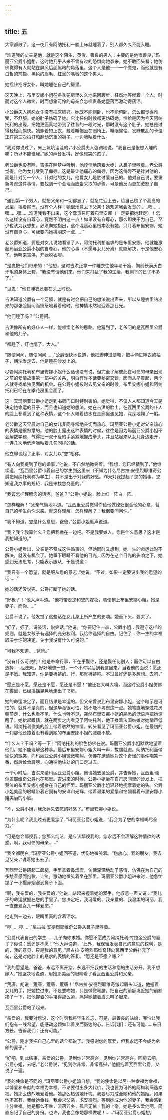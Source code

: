 ```yaml
---
---
---
```

title: 五
---



大家都散了，这一夜只有阿纳托利一躺上床就睡着了，别人都久久不能入睡。

“难道我的丈夫是他，就是这个陌生、英俊、善良的男人；主要的是他很善良，”玛丽亚公爵小姐想，这时她几乎从来不曾有过的恐惧向她袭来。她不敢回头看；她仿佛觉得有人就站在屏风后面黑暗的角落里。这个人是他——一个魔鬼，而他就是有白皙的前额、黑色的眉毛、红润的嘴唇的这个男人。

她摇铃招呼女仆，叫她睡在自己的房里。

这天晚上，布里安娜小姐在冬季花房里久久地来回踱步，枉然地等候着一个人，时而对这个人微笑，时而想象可怜的母亲会怎样责备她堕落而激动得落泪。

小公爵夫人抱怨女仆没有把床铺好。她既不能侧卧，也不能俯卧。怎么都觉得难受，不舒服。她的肚子妨碍了她。它比任何时候都更妨碍她，恰恰是因为今天阿纳托利的出现，把她更逼真地带到了往昔的一段时光，那时没有这个肚子，她总是过得轻松而愉快。她穿着短上衣，戴着睡帽坐在圈椅上。睡眼惺忪、发辫散乱的卡佳正在第三次拍打和翻动沉重的褥子，一边嘀咕着什么。

“我对你说过了，床上坑坑洼洼的，”小公爵夫人强调地说，“我自己是很想入睡的嘛；所以不能怪我。”她的声音发抖，好像想哭的孩子。

老公爵也没有睡。吉洪在睡梦中听到，他悻悻地跨着大步，从鼻子里哼着。老公爵觉得，他为女儿受到了侮辱。这是最让他痛心的侮辱，因为这侮辱不是针对他的，而是针对另一个人，针对他的女儿，他爱女儿是胜过爱自己的。他对自己说，要重新考虑这件事情，要找到一个合理而应当采取的步骤，可是他反而更加激怒了自己。

“遇到第一个男人，就把父亲和一切都忘了，就急忙迎上去，给自己梳了个高高的发型，摇着尾巴，没有个人样！她很乐意丢下父亲！她知道我会发觉的……嘿……嘿……嘿……难道我看不出来，这个蠢货只盯着布里安娜（一定要把她赶走）！怎么这样没有自尊心，竟然不明白这一点！如果没有自尊心，那么即使不为自己，至少也该为我想想。必须向她指出，这个混蛋心里根本没有她，只盯着布里安娜。她没有自尊心，可我要向她挑明这一点……”

老公爵知道，要是对女儿说她看错了人，阿纳托利想追求的是布里安娜，他就能激起玛丽亚公爵小姐的自尊心，他的心事（不愿与女儿分离）就能解决，于是他安心了。他叫来吉洪，开始脱衣服。

“是鬼把他们带来的！”他想，这时吉洪正拿一件睡衣往他年老干瘦、胸前长满灰白汗毛的身体上套。“我没有请他们来。他们来打乱了我的生活。我剩下的日子不多了。”

“见鬼！”他在睡衣还套在头上时说。

吉洪知道公爵有一个习惯，就是有时会把自己的想法说出声来，所以从睡衣里钻出来的那张脸疑问而愤怒地看着他时，他神情木然地迎着那目光。

“他们睡了吗？”公爵问。

吉洪像所有的好仆人一样，能领悟老爷的思路。他猜到了，老爷问的是瓦西里公爵和他的儿子。

“都睡了，灯也熄了，大人。”

“随便问问，随便问问……”公爵很快地说道，他把脚伸进便鞋，把手伸进睡衣的袖子，朝沙发走去，他是睡在沙发上的。

尽管阿纳托利和布里安娜小姐什么话也没有说，但完全了解彼此在可怜的母亲出现之前的爱情故事第一部中的关系，明白有许多话要秘密交谈，因而从早晨起，两个人就寻找单独见面的机会。在公爵小姐按时去见父亲的时候，布里安娜小姐和阿纳托利已经在冬季花房里会面了。

这一天玛丽亚公爵小姐走到书房门口时特别害怕。她觉得，不仅人人都知道今天是决定她命运的日子，而且也知道她的想法。她在吉洪的脸上，在瓦西里公爵的仆人的脸上都看到了这种表情，这个仆人端着热水在走廊里遇见她，深深地鞠了一躬。

老公爵这天早晨对自己的女儿非同寻常地亲切而热心。玛丽亚公爵小姐对父亲热心的表情是很熟悉的。他的脸上露出这种表情的时候，往往是因为玛丽亚公爵小姐不会解数学题，气得把一双干瘦的手紧紧地握成拳头，并且站起来从女儿身边走开，一连几次地低声嘀咕着几句同样的话。

他立即谈起了正事，对女儿以“您”相称。

“有人向我提到了您的婚事，”他说，不自然地微笑着。“我想，您已经猜到了，”他继续道，“瓦西里公爵带着自己的学生到这里来（不知为什么尼古拉·安德烈耶维奇公爵把阿纳托利称为学生），并不是出于对我的好感。昨天对我提起了您的婚事。您知道我办事的规矩，我是来找您商量的。”

“我该怎样理解您的话呢，爸爸？”公爵小姐说，脸上红一阵白一阵。

“怎样理解！”父亲气愤地叫道。“瓦西里公爵觉得你给他做媳妇很合他的心意，替自己的学生向你求亲。就这样理解。怎样理解？！我倒要问问你。”

“我不知道，您是什么意思，爸爸，”公爵小姐低声说道。

“我？我？我算什么？您把我撇在一边吧。不是我要嫁人。您是什么意思？这才是我想知道的。”

公爵小姐看出，父亲是不赞成这件婚事的，但她同时又想到，她一生的命运此时不解决，就没有机会了。她垂下眼睛不看他的目光，因为在这个目光的影响之下，她感到无法思考，只能表示服从，于是说道：

“我只有一个愿望，就是服从您的意志，”她说，“不过，如果一定要说出我的愿望的话……”

她的话还没说完，公爵打断了她的话。

“好极了！”他大声叫道。“他将带走您和您的嫁妆，顺便捎上布里安娜小姐。她是妻子，而你……”

公爵不说了。他发觉了这些话在女儿身上所产生的影响。她垂下头，要哭了。

“好了，好了，说笑话，说笑话，”他说。“你要记住一点，公爵小姐：我遵守这样的规则，就是女孩子有选择的充分权利。我给你选择的自由。记住了：你一生的幸福取决于你的决定。关于我没有什么可说的。”

“可我不知道……爸爸。”

“没有什么可说的！他是奉命行事，不在乎娶你，还是娶任何别人；而你可以自由选择……回去吧，好好地想一想，一个小时以后到我这里来，当着他的面说：愿还是不愿。我知道，你是要祈祷的。行，那就祈祷吧。不过最好还是多想想。去吧。”

“愿还是不愿，愿还是不愿，愿还是不愿！”他还在大叫大嚷，而这时公爵小姐仿佛在雾里，已经摇摇晃晃地走出了书房。

她的命运决定了，而且结果是幸运的。但父亲曾说到布里安娜小姐，这个暗示是可怕的。就算不是真的，但这毕竟很可怕，她不能不考虑这一点。她笔直地穿过花房朝前走，什么也看不见，什么也听不见，突然布里安娜小姐的熟悉的低语声把她惊醒了。她抬起眼睛，就在两步之内看见了阿纳托利，他正搂着法国姑娘对她悄声低语。阿纳托利俊美的脸上带着骇然的神情，转头看见了玛丽亚公爵小姐，在最初的一刹那他还搂着没有看到她的布里安娜小姐的腰肢不放。

“什么人？干吗？等一下！”阿纳托利的脸色仿佛在说。玛丽亚公爵小姐默默地望着他们。她不能理解这种事。最后布里安娜小姐大叫一声，拔腿就跑。阿纳托利面带愉快的微笑，向玛丽亚公爵小姐微微鞠躬，仿佛在邀请她对这个奇怪的事件嘲笑一番，然后耸耸肩膀，向通往他住处的门口走过去。

一个小时后，吉洪来请玛丽亚公爵小姐。他请她去见公爵，并告诉她，瓦西里·谢尔盖耶维奇公爵也在那里。吉洪来的时候，公爵小姐坐在自己房间里的沙发上，把哭泣的布里安娜小姐搂在自己的怀里。玛丽亚公爵小姐轻轻地抚摩着她的头。公爵小姐美丽的眼睛带着它固有的安详和光辉，带着温柔的爱惜和怜悯看着布里安娜小姐美丽的小脸。

“不，公爵小姐，我永远失去您的好感了。”布里安娜小姐说。

“为什么呢？我比过去更爱您了，”玛丽亚公爵小姐说，“我会为了您的幸福竭尽全力。”

“可是您会鄙视我；您那么纯洁，是应该鄙视我的，您永远不会理解这种情欲的诱惑。啊，我可怜的母亲……”

“我全都明白，”玛丽亚公爵小姐回答道，忧伤地微笑着。“您放心，我的朋友。我去见父亲，”说着她出去了。

瓦西里公爵跷起二郎腿，手里拿着鼻烟壶，仿佛深深地动了感情，仿佛在为自己的多愁善感而抱歉、讪笑，激动地微笑着坐在那里。玛丽亚公爵小姐进来时，他急忙捏了一小撮鼻烟塞到鼻子下面。

“啊，我亲爱的，我亲爱的，”他说，站起来握着她的双手。他叹息一声又说：“我儿子的命运就握在您的手里了。您决定吧，我可爱的、我亲爱的、我温柔的玛丽，我一直像爱女儿一样爱您。”

他走到一边去，眼睛里真的含着泪水。

“哼……哼……”尼古拉·安德烈耶维奇公爵从鼻子里哼着。

“公爵代表自己的学生……儿子向你求婚。你愿不愿成为阿纳托利·库拉金公爵的妻子？你说：愿还是不愿！”他大声说道，“此外，我保留发表自己的意见的权利，是的，我的意见，只是我的意见，”尼古拉·安德烈耶维奇转向瓦西里公爵补充了一句，这是对他脸上的恳求的表情的答复。“愿还是不愿？嗯？”

“我的愿望是，爸爸，永远不离开您，永远不把我的生活和您的生活分开。我不想嫁人，”她坚决地说道，用她那美丽的眼睛看了看瓦西里公爵和父亲。

“荒唐，胡说！荒唐，荒唐，荒唐！”尼古拉·安德烈耶维奇皱起眉头叫道，他握着女儿的手，把她拉过来，不是要吻她，只是微微弯腰，把自己的前额凑近她的前额挨了一下，把他握着的手攥得那么紧，痛得她皱着眉头叫了起来。

瓦西里公爵站了起来。

“亲爱的，我要对您说，这个时刻我将毕生难忘，可是，最善良的姑娘，哪怕让我们抱有一线希望，能感动这颗如此善良而豁达的心。告诉我们：还有可能……来日方长。告诉我们：还有可能。”

“公爵，刚才我把自己心里的话全都说了。我感谢您的厚爱，但我永远不会成为令郎的妻子。”

“好吧，到此结束，亲爱的公爵，见到你非常高兴，见到你非常高兴。回房去吧，公爵小姐，去吧，”老公爵说，“见到你非常、非常高兴，”他拥抱着瓦西里公爵，又说了一遍。

“我的使命是不同的，”玛丽亚公爵小姐暗自想，“我的使命是以另一种幸福为幸福，以博爱和奉献的幸福为幸福。不论要付出多大代价，我也要为可怜的阿梅利缔造幸福。她那么热烈地爱着他。她那么热诚地忏悔。我要尽力成全她和他的婚姻。如果他不富有，我给她金钱，我会求父亲，求安德烈。等到她成为他的妻子，我会感到十分幸福。她是那么不幸，流落异乡，孤苦无依！我的上帝，她是多么爱他啊，简直忘记了自己的身份。也许，我也会像她那样做呢！……”玛丽亚公爵小姐想。